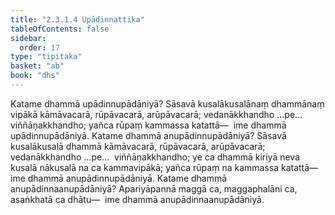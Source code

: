 ```yaml
---
title: "2.3.1.4 Upādinnattika"
tableOfContents: false
sidebar:
  order: 17
type: "tipitaka"
basket: "ab"
book: "dhs"
---
```



<DynamicBreadcrumb />

<Division number="994" book="dhs" bookNo="29" page="206">

<Paragraph number="1659" book="dhs">
Katame dhammā upādinnupādāniyā? Sāsavā kusalākusalānaṃ dhammānaṃ vipākā kāmāvacarā, rūpāvacarā, arūpāvacarā; vedanākkhandho …pe…  viññāṇakkhandho; yañca rūpaṃ kammassa katattā—  ime dhammā upādinnupādāniyā.
</Paragraph>

</Division>
<Division number="995" book="dhs" bookNo="29" page="206">

<Paragraph number="1660" book="dhs">
Katame dhammā anupādinnupādāniyā? Sāsavā kusalākusalā dhammā kāmāvacarā, rūpāvacarā, arūpāvacarā; vedanākkhandho …pe…  viññāṇakkhandho; ye ca dhammā kiriyā neva kusalā nākusalā na ca kammavipākā; yañca rūpaṃ na kammassa katattā—  ime dhammā anupādinnupādāniyā.
</Paragraph>

</Division>
<Division number="996" book="dhs" bookNo="29" page="206">

<Paragraph number="1661" book="dhs">
Katame dhammā anupādinnaanupādāniyā? Apariyāpannā maggā ca, maggaphalāni ca, asaṅkhatā ca dhātu—  ime dhammā anupādinnaanupādāniyā.
</Paragraph>
</Division>